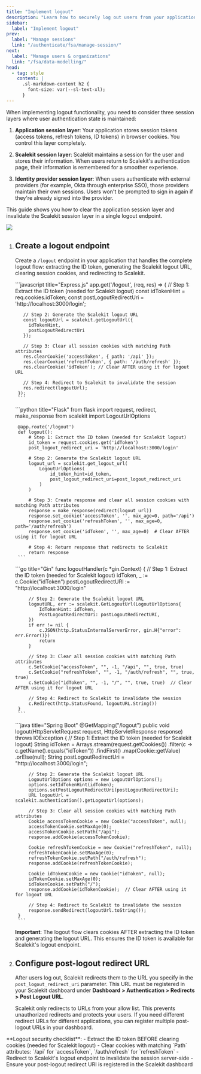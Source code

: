 ```yaml
---
title: "Implement logout"
description: "Learn how to securely log out users from your application and Scalekit sessions."
sidebar:
  label: "Implement logout"
prev:
  label: "Manage sessions"
  link: "/authenticate/fsa/manage-session/"
next:
  label: "Manage users & organizations"
  link: "/fsa/data-modelling/"
head:
  - tag: style
    content: |
      .sl-markdown-content h2 {
        font-size: var(--sl-text-xl);
      }
---
```



When implementing logout functionality, you need to consider three session layers where user authentication state is maintained:

1. **Application session layer**: Your application stores session tokens (access tokens, refresh tokens, ID tokens) in browser cookies. You control this layer completely.

2. **Scalekit session layer**: Scalekit maintains a session for the user and stores their information. When users return to Scalekit's authentication page, their information is remembered for a smoother experience.

3. **Identity provider session layer**: When users authenticate with external providers (for example, Okta through enterprise SSO), those providers maintain their own sessions. Users won't be prompted to sign in again if they're already signed into the provider.

This guide shows you how to clear the application session layer and invalidate the Scalekit session layer in a single logout endpoint.

![](@/assets/docs/fsa/logout/1.png)

<Steps>

1. ## Create a logout endpoint

   Create a `/logout` endpoint in your application that handles the complete logout flow: extracting the ID token, generating the Scalekit logout URL, clearing session cookies, and redirecting to Scalekit.

    <Tabs syncKey="tech-stack">
      <TabItem label="Node.js">
        ```javascript title="Express.js"
        app.get('/logout', (req, res) => {
          // Step 1: Extract the ID token (needed for Scalekit logout)
          const idTokenHint = req.cookies.idToken;
          const postLogoutRedirectUri = 'http://localhost:3000/login';

          // Step 2: Generate the Scalekit logout URL
          const logoutUrl = scalekit.getLogoutUrl({
            idTokenHint,
            postLogoutRedirectUri
          });

          // Step 3: Clear all session cookies with matching Path attributes
          res.clearCookie('accessToken', { path: '/api' });
          res.clearCookie('refreshToken', { path: '/auth/refresh' });
          res.clearCookie('idToken'); // Clear AFTER using it for logout URL

          // Step 4: Redirect to Scalekit to invalidate the session
          res.redirect(logoutUrl);
        });
        ```
      </TabItem>
      <TabItem label="Python">
        ```python title="Flask"
        from flask import request, redirect, make_response
        from scalekit import LogoutUrlOptions

        @app.route('/logout')
        def logout():
            # Step 1: Extract the ID token (needed for Scalekit logout)
            id_token = request.cookies.get('idToken')
            post_logout_redirect_uri = 'http://localhost:3000/login'

            # Step 2: Generate the Scalekit logout URL
            logout_url = scalekit.get_logout_url(
                LogoutUrlOptions(
                    id_token_hint=id_token,
                    post_logout_redirect_uri=post_logout_redirect_uri
                )
            )

            # Step 3: Create response and clear all session cookies with matching Path attributes
            response = make_response(redirect(logout_url))
            response.set_cookie('accessToken', '', max_age=0, path='/api')
            response.set_cookie('refreshToken', '', max_age=0, path='/auth/refresh')
            response.set_cookie('idToken', '', max_age=0)  # Clear AFTER using it for logout URL

            # Step 4: Return response that redirects to Scalekit
            return response
        ```
      </TabItem>
      <TabItem label="Go">
        ```go title="Gin"
        func logoutHandler(c *gin.Context) {
            // Step 1: Extract the ID token (needed for Scalekit logout)
            idToken, _ := c.Cookie("idToken")
            postLogoutRedirectURI := "http://localhost:3000/login"

            // Step 2: Generate the Scalekit logout URL
            logoutURL, err := scalekit.GetLogoutUrl(LogoutUrlOptions{
                IdTokenHint: idToken,
                PostLogoutRedirectUri: postLogoutRedirectURI,
            })
            if err != nil {
                c.JSON(http.StatusInternalServerError, gin.H{"error": err.Error()})
                return
            }

            // Step 3: Clear all session cookies with matching Path attributes
            c.SetCookie("accessToken", "", -1, "/api", "", true, true)
            c.SetCookie("refreshToken", "", -1, "/auth/refresh", "", true, true)
            c.SetCookie("idToken", "", -1, "/", "", true, true)  // Clear AFTER using it for logout URL

            // Step 4: Redirect to Scalekit to invalidate the session
            c.Redirect(http.StatusFound, logoutURL.String())
        }
        ```
      </TabItem>
      <TabItem label="Java">
        ```java title="Spring Boot"
        @GetMapping("/logout")
        public void logout(HttpServletRequest request, HttpServletResponse response) throws IOException {
            // Step 1: Extract the ID token (needed for Scalekit logout)
            String idToken = Arrays.stream(request.getCookies())
                .filter(c -> c.getName().equals("idToken"))
                .findFirst()
                .map(Cookie::getValue)
                .orElse(null);
            String postLogoutRedirectUri = "http://localhost:3000/login";

            // Step 2: Generate the Scalekit logout URL
            LogoutUrlOptions options = new LogoutUrlOptions();
            options.setIdTokenHint(idToken);
            options.setPostLogoutRedirectUri(postLogoutRedirectUri);
            URL logoutUrl = scalekit.authentication().getLogoutUrl(options);

            // Step 3: Clear all session cookies with matching Path attributes
            Cookie accessTokenCookie = new Cookie("accessToken", null);
            accessTokenCookie.setMaxAge(0);
            accessTokenCookie.setPath("/api");
            response.addCookie(accessTokenCookie);

            Cookie refreshTokenCookie = new Cookie("refreshToken", null);
            refreshTokenCookie.setMaxAge(0);
            refreshTokenCookie.setPath("/auth/refresh");
            response.addCookie(refreshTokenCookie);

            Cookie idTokenCookie = new Cookie("idToken", null);
            idTokenCookie.setMaxAge(0);
            idTokenCookie.setPath("/");
            response.addCookie(idTokenCookie);  // Clear AFTER using it for logout URL

            // Step 4: Redirect to Scalekit to invalidate the session
            response.sendRedirect(logoutUrl.toString());
        }
        ```
      </TabItem>
    </Tabs>

    **Important**: The logout flow clears cookies AFTER extracting the ID token and generating the logout URL. This ensures the ID token is available for Scalekit's logout endpoint.

2.  ## Configure post-logout redirect URL

    After users log out, Scalekit redirects them to the URL you specify in the `post_logout_redirect_uri` parameter. This URL must be registered in your Scalekit dashboard under **Dashboard > Authentication > Redirects > Post Logout URL**.

    Scalekit only redirects to URLs from your allow list. This prevents unauthorized redirects and protects your users. If you need different redirect URLs for different applications, you can register multiple post-logout URLs in your dashboard.

</Steps>

<Aside type="tip">
**Logout security checklist**:
- Extract the ID token BEFORE clearing cookies (needed for Scalekit logout)
- Clear cookies with matching `Path` attributes: `/api` for `accessToken`, `/auth/refresh` for `refreshToken`
- Redirect to Scalekit's logout endpoint to invalidate the session server-side
- Ensure your post-logout redirect URI is registered in the Scalekit dashboard
</Aside>